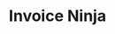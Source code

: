 ---
title: "Invoice Ninja"
excerpt: "Open source finance software"
created_date: 2024-10-30
status: published
slug: 'invoiceninja'
coverimage: "invoiceninja-screenshot.png"
vendoricon: "invoiceninja-icon.svg"
horizontal_logo: "invoiceninja-logo-horizontal.png"
tags: ["finance", "business apps"]
vendor_primary_color: "gray-800"
vendor_secondary_color: "white"
category: "business"
---